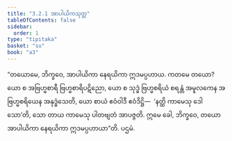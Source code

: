 ```yaml
---
title: "3.2.1 အာပါယိကသုတ္တ"
tableOfContents: false
sidebar:
  order: 1
type: "tipitaka"
basket: "su"
book: "a3"
---
```



<DynamicBreadcrumb />

<Division number="114" book="a3" e="ch" v="15" p="269">

<Paragraph number="908" book="a3">
“တယောမေ, ဘိက္ခဝေ, အာပါယိကာ နေရယိကာ ဣဒမပ္ပဟာယ. ကတမေ တယော? ယော စ အဗြဟ္မစာရီ ဗြဟ္မစာရိပဋိညော, ယော စ သုဒ္ဓံ ဗြဟ္မစရိယံ စရန္တံ အမူလကေန အဗြဟ္မစရိယေန အနုဒ္ဓံသေတိ, ယော စာယံ ဧဝံဝါဒီ ဧဝံဒိဋ္ဌိ—  ‘နတ္ထိ ကာမေသု ဒေါသော’တိ, သော တာယ ကာမေသု ပါတဗျတံ အာပဇ္ဇတိ. ဣမေ ခေါ, ဘိက္ခဝေ, တယော အာပါယိကာ နေရယိကာ ဣဒမပ္ပဟာယာ”တိ.

</Paragraph>
</Division>

<Paragraph number="909" type="center" book="a3">
ပဌမံ.
</Paragraph>